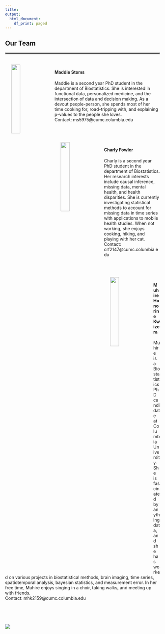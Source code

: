 ```yaml
---
title:
output:
  html_document:
    df_print: paged
---
```


<style type="text/css">
.main-container {
  max-width: 900px;
  margin-left: auto;
  margin-right: auto;
}

.navbar {
  background-color: #89d2f8;
}

.navbar .navbar-brand {
  color: white;
  font-size: 1.2em;
}
.navbar .navbar-nav>li>a {
  color: white;
  font-size: 1.2em;
}
.active a {

  background-color: #89d2f8 !important;

}
 }
 
</style>


<div style="margin-bottom:30px;">
</div>

## **Our Team**

<hr style="border:2px solid gray"> </hr>




<img src="./images/Maddie.png" style="width:24%; float:left; padding:20px;"> 

<p>&nbsp;</p>

#### **Maddie Stoms**
Maddie is a second year PhD student in the department of Biostatistics. She is interested in functional data, personalized medicine, and the intersection of data and decision making. As a devout people-person, she spends most of her time cooking for, road-tripping with, and explaining p-values to the people she loves.   
Contact: ms5975@cumc.columbia.edu

<p>&nbsp;</p>

<img src="./images/Charly.png" style="width:24%; float:left; padding:20px;"> 

<p>&nbsp;</p>

#### **Charly Fowler**
Charly is a second year PhD student in the department of Biostatistics. Her research interests include causal inference, missing data, mental health, and health disparities. She is currently investigating statistical methods to account for missing data in time series with applications to mobile health studies. When not working, she enjoys cooking, hiking, and playing with her cat.   
Contact: crf2147@cumc.columbia.edu

<p>&nbsp;</p>

<img src="./images/Muhire.png" style="width:24%; float:left; padding:20px;"> 

<p>&nbsp;</p>

#### **Muhire Honorine Kwizera**
Muhire is a Biostatistics PhD candidate at Columbia University. She is fascinated by anything data, and she has worked on various projects in biostatistical methods, brain imaging, time series, spatiotemporal analysis, bayesian statistics, and measurement error. In her free time, Muhire enjoys singing in a choir, taking walks, and meeting up with friends.   
Contact: mhk2159@cumc.columbia.edu


<p>&nbsp;</p>
<p>&nbsp;</p>

<img src="./images/nyc.jpg" style="length:80%"> 











